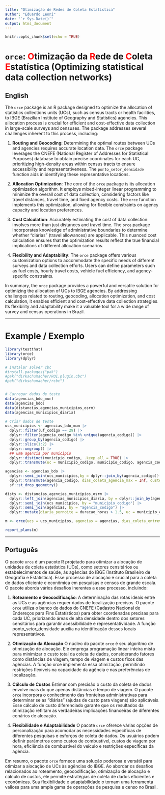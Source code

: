 ```yaml
---
title: "Otimização de Redes de Coleta Estatística"
author: "Eduardo Leoni"
date: "`r Sys.Date()`"
output: html_document
---
```


```r
knitr::opts_chunk$set(echo = TRUE)
```

# `orce`:  <span style="color:red">O</span>timização da <span style="color:red">R</span>ede de <span style="color:red">C</span>oleta <span style="color:red">E</span>statística (Optimizing statistical data collection networks)

## English 

The `orce` package is an R package designed to optimize the allocation of statistics collections units (UCs), such as census tracts or health facilities, to IBGE (Brazilian Institute of Geography and Statistics) agencies. This allocation process is crucial for efficient and cost-effective data collection in large-scale surveys and censuses. The package addresses several challenges inherent to this process, including:

1. **Routing and Geocoding**: Determining the optimal routes between UCs and agencies requires accurate location data. The `orce` package leverages the CNEFE (National Register of Addresses for Statistical Purposes) database to obtain precise coordinates for each UC, prioritizing high-density areas within census tracts to ensure accessibility and representativeness. The `ponto_setor_densidade` function aids in identifying these representative locations.

2. **Allocation Optimization**: The core of the `orce` package is its allocation optimization algorithm. It employs mixed-integer linear programming to minimize the overall cost of data collection, considering factors like travel distances, travel time, and fixed agency costs. The `orce` function implements this optimization, allowing for flexible constraints on agency capacity and location preferences.

3. **Cost Calculation**: Accurately estimating the cost of data collection involves more than just distances and travel time. The `orce` package incorporates knowledge of administrative boundaries to determine whether "diárias" (travel allowances) are applicable. This nuanced cost calculation ensures that the optimization results reflect the true financial implications of different allocation scenarios.

4. **Flexibility and Adaptability**: The `orce` package offers various customization options to accommodate the specific needs of different surveys and data collection efforts. Users can define parameters such as fuel costs, hourly travel costs, vehicle fuel efficiency, and agency-specific constraints. 

In summary, the `orce` package provides a powerful and versatile solution for optimizing the allocation of UCs to IBGE agencies. By addressing challenges related to routing, geocoding, allocation optimization, and cost calculation, it enables efficient and cost-effective data collection strategies. Its flexibility and adaptability make it a valuable tool for a wide range of survey and census operations in Brazil. 

---------

# Example / Exemplo


```r
library(testthat)
library(orce)
library(dplyr)

# instalar solver cbc
#install.packages("pak")
#pak("dirkschumacher/ROI.plugin.cbc")
#pak("dirkschumacher/rcbc")


# Carregar dados de teste
data(agencias_bdo_mun)
data(agencias_bdo)
data(distancias_agencias_municipios_osrm)
data(agencias_municipios_diaria)

# Criar dados de teste
ucs_municipios <- agencias_bdo_mun |>
  dplyr::filter(uf_codigo == 29) |>
  dplyr::filter(agencia_codigo %in% unique(agencia_codigo)) |>
  dplyr::group_by(agencia_codigo) |>
  dplyr::slice(1:2) |>
  dplyr::ungroup() |>
  ## uma agencia por municipio
  dplyr::distinct(municipio_codigo, .keep_all = TRUE) |>
  dplyr::transmute(uc = municipio_codigo, municipio_codigo, agencia_codigo, dias_coleta = 10, viagens = 1, data = 1)

agencias <- agencias_bdo |>
  dplyr::semi_join(ucs_municipios,by = dplyr::join_by(agencia_codigo)) |>
  dplyr::transmute(agencia_codigo, dias_coleta_agencia_max = Inf, custo_fixo = 0) |>
  sf::st_drop_geometry()

dists <- distancias_agencias_municipios_osrm |>
  dplyr::left_join(agencias_municipios_diaria, by = dplyr::join_by(agencia_codigo, municipio_codigo)) |>
  dplyr::semi_join(ucs_municipios, by = "municipio_codigo") |>
  dplyr::semi_join(agencias, by = "agencia_codigo") |>
  dplyr::mutate(diaria_pernoite = duracao_horas > 1.5, uc = municipio_codigo)

m <- orce(ucs = ucs_municipios, agencias = agencias, dias_coleta_entrevistador_max = 14, distancias_ucs = dists, remuneracao_entrevistador = 0, rel_tol = 0.01)

report_plans(m)
```

---------

## Português 
O pacote `orce` é um pacote R projetado para otimizar a alocação de unidades de coleta estatística (UCs), como setores censitários ou estabelecimentos de saúde, às agências do IBGE (Instituto Brasileiro de Geografia e Estatística). Esse processo de alocação é crucial para a coleta de dados eficiente e econômica em pesquisas e censos de grande escala. O pacote aborda vários desafios inerentes a esse processo, incluindo:

1. **Roteamento e Geocodificação**: A determinação das rotas ideais entre as UCs e as agências requer dados de localização precisos. O pacote `orce` utiliza o banco de dados do CNEFE (Cadastro Nacional de Endereços para Fins Estatísticos) para obter coordenadas precisas para cada UC, priorizando áreas de alta densidade dentro dos setores censitários para garantir acessibilidade e representatividade. A função ponto_setor_densidade auxilia na identificação desses locais representativos.

2. **Otimização da Alocação** O núcleo do pacote `orce` é seu algoritmo de otimização de alocação. Ele emprega programação linear inteira mista para minimizar o custo total da coleta de dados, considerando fatores como distâncias de viagem, tempo de viagem e custos fixos das agências. A função orce implementa essa otimização, permitindo restrições flexíveis na capacidade da agência e nas preferências de localização.

3. **Cálculo de Custos** Estimar com precisão o custo da coleta de dados envolve mais do que apenas distâncias e tempo de viagem. O pacote `orce` incorpora o conhecimento das fronteiras administrativas para determinar se as "diárias" (ajudas de custo para viagens) são aplicáveis. Esse cálculo de custo diferenciado garante que os resultados da otimização reflitam as verdadeiras implicações financeiras de diferentes cenários de alocação.

4. **Flexibilidade e Adaptabilidade** O pacote `orce` oferece várias opções de personalização para acomodar as necessidades específicas de diferentes pesquisas e esforços de coleta de dados. Os usuários podem definir parâmetros como custos de combustível, custos de viagem por hora, eficiência de combustível do veículo e restrições específicas da agência.

Em resumo, o pacote `orce` fornece uma solução poderosa e versátil para otimizar a alocação de UCs às agências do IBGE. Ao abordar os desafios relacionados ao roteamento, geocodificação, otimização de alocação e cálculo de custos, ele permite estratégias de coleta de dados eficientes e econômicas. Sua flexibilidade e adaptabilidade o tornam uma ferramenta valiosa para uma ampla gama de operações de pesquisa e censo no Brasil.



